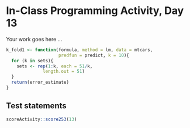 # In-Class Programming Activity, Day 13

Your work goes here ...


```r

k_fold1 <- function(formula, method = lm, data = mtcars,
                    predfun = predict, k = 10){
  for (k in sets){
    sets <- rep(1:k, each = 51/k,
              length.out = 51)
  }
  return(error_estimate)
}

```


## Test statements

```r
scoreActivity::score253(13)
```